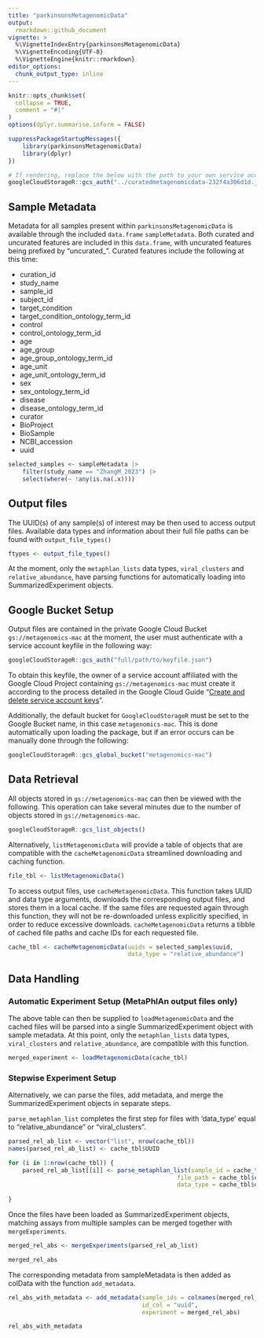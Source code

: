 ```yaml
---
title: "parkinsonsMetagenomicData"
output: 
  rmarkdown::github_document
vignette: >
  %\VignetteIndexEntry{parkinsonsMetagenomicData}
  %\VignetteEncoding{UTF-8}
  %\VignetteEngine{knitr::rmarkdown}
editor_options: 
  chunk_output_type: inline
---
```


```r
knitr::opts_chunk$set(
  collapse = TRUE,
  comment = "#|"
)
options(dplyr.summarise.inform = FALSE)
```

```r
suppressPackageStartupMessages({
    library(parkinsonsMetagenomicData)
    library(dplyr)
})

# If rendering, replace the below with the path to your own service account key
googleCloudStorageR::gcs_auth("../curatedmetagenomicdata-232f4a306d1d.json")
```

## Sample Metadata

Metadata for all samples present within `parkinsonsMetagenomicData` is available
through the included `data.frame` `sampleMetadata`. Both curated and uncurated
features are included in this `data.frame`, with uncurated features being
prefixed by "uncurated_". Curated features include the following at this time:

 * curation_id
 * study_name
 * sample_id
 * subject_id
 * target_condition
 * target_condition_ontology_term_id
 * control
 * control_ontology_term_id
 * age
 * age_group
 * age_group_ontology_term_id
 * age_unit
 * age_unit_ontology_term_id
 * sex
 * sex_ontology_term_id
 * disease
 * disease_ontology_term_id
 * curator
 * BioProject
 * BioSample
 * NCBI_accession
 * uuid

```r
selected_samples <- sampleMetadata |>
    filter(study_name == "ZhangM_2023") |>
    select(where(~ !any(is.na(.x))))
```

## Output files

The UUID(s) of any sample(s) of interest may be then used to access
output files. Available data types and information about their full file paths
can be found with `output_file_types()`

```r
ftypes <- output_file_types()
```

At the moment, only the `metaphlan_lists` data types, `viral_clusters` and
`relative_abundance`, have parsing functions for automatically loading into
SummarizedExperiment objects.

## Google Bucket Setup

Output files are contained in the private Google Cloud Bucket
`gs://metagenomics-mac` at the moment, the user must authenticate with a service
account keyfile in the following way:

```r
googleCloudStorageR::gcs_auth("full/path/to/keyfile.json")
```

To obtain this keyfile, the owner of a service account affiliated with the
Google Cloud Project containing `gs://metagenomics-mac` must create it
according to the process detailed in the Google Cloud Guide
"[Create and delete service account keys](https://cloud.google.com/iam/docs/keys-create-delete)".

Additionally, the default bucket for `GoogleCloudStorageR` must be set to the
Google Bucket name, in this case `metagenomics-mac`. This is done automatically
upon loading the package, but if an error occurs can be manually done through
the following:

```r
googleCloudStorageR::gcs_global_bucket("metagenomics-mac")
```

## Data Retrieval

All objects stored in `gs://metagenomics-mac` can then be viewed with the
following. This operation can take several minutes due to the number of objects
stored in `gs://metagenomics-mac`.

```r
googleCloudStorageR::gcs_list_objects()
```

Alternatively, `listMetagenomicData` will provide a table of objects that are compatible
with the `cacheMetagenomicData` streamlined downloading and caching function.

```r
file_tbl <- listMetagenomicData()
```

To access output files, use `cacheMetagenomicData`. This function takes UUID and
data type arguments, downloads the corresponding output files, and
stores them in a local cache. If the same files are requested again through this
function, they will not be re-downloaded unless explicitly specified, in order
to reduce excessive downloads. `cacheMetagenomicData` returns a tibble of cached
file paths and cache IDs for each requested file.

```r
cache_tbl <- cacheMetagenomicData(uuids = selected_samples$uuid,
                                  data_type = "relative_abundance")
```

## Data Handling

### Automatic Experiment Setup (MetaPhlAn output files only)

The above table can then be supplied to `loadMetagenomicData` and the cached
files will be parsed into a single SummarizedExperiment object with sample
metadata. At this point, only the `metaphlan_lists` data types,
`viral_clusters` and `relative_abundance`, are compatible with this function.

```r
merged_experiment <- loadMetagenomicData(cache_tbl)
```

### Stepwise Experiment Setup

Alternatively, we can parse the files, add metadata, and merge the
SummarizedExperiment objects in separate steps.

`parse_metaphlan_list` completes the first step for files with 'data_type' equal
to "relative_abundance" or "viral_clusters". 

```r
parsed_rel_ab_list <- vector("list", nrow(cache_tbl))
names(parsed_rel_ab_list) <- cache_tbl$UUID

for (i in 1:nrow(cache_tbl)) {
    parsed_rel_ab_list[[i]] <- parse_metaphlan_list(sample_id = cache_tbl$UUID[i],
                                                file_path = cache_tbl$cache_path[i],
                                                data_type = cache_tbl$data_type[i])
    
}
```

Once the files have been loaded as SummarizedExperiment objects, matching assays
from multiple samples can be merged together with `mergeExperiments`.

```r
merged_rel_abs <- mergeExperiments(parsed_rel_ab_list)
```

```r
merged_rel_abs
```

The corresponding metadata from sampleMetadata is then added as colData with
the function `add_metadata`.

```r
rel_abs_with_metadata <- add_metadata(sample_ids = colnames(merged_rel_abs),
                                      id_col = "uuid",
                                      experiment = merged_rel_abs)
```

```r
rel_abs_with_metadata
```
